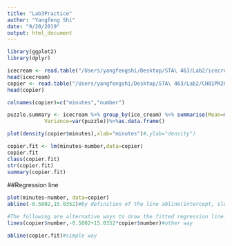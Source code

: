 ```yaml
---
title: "Lab3Practice"
author: "Yangfeng Shi"
date: "9/20/2019"
output: html_document
---
```


```r
library(ggplot2)
library(dplyr)
```

```r
icecream <- read.table("/Users/yangfengshi/Desktop/STA\ 463/Lab2/icecream.txt")
head(icecream)
copier <- read.table("/Users/yangfengshi/Desktop/STA\ 463/Lab2/CH01PR20.txt")
head(copier)
```

```r
colnames(copier)=c("minutes","number")

puzzle.summary <- icecream %>% group_by(ice_cream) %>% summarise(Mean=mean(puzzle),
            Variance=var(puzzle))%>%as.data.frame()
```

```r
plot(density(copier$minutes),xlab="minutes")#,ylab="density")
```

```r
copier.fit <- lm(minutes~number,data=copier)
copier.fit
class(copier.fit)
str(copier.fit)
summary(copier.fit)
```

##Regression line

```r
plot(minutes~number, data=copier)
abline(-0.5802,15.0352)#by definition of the line abline(intercept, slope)

#The following are alternative ways to draw the fitted regression line.
lines(copier$number,-0.5802+15.0352*copier$number)#other way

abline(copier.fit)#simple way
```




